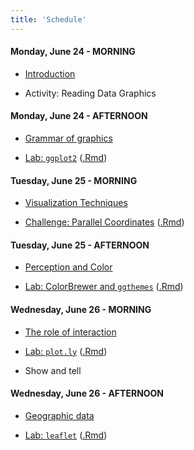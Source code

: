 ```yaml
---
title: 'Schedule'
---
```


<div class="past"></div>

<div class="row">
  <div class="col-md-4">
  
#### Monday, June 24 - MORNING

- [Introduction](lectures/01-visualization-intro.pdf)
- Activity: Reading Data Graphics

  </div>
    <div class="col-md-4">
    
#### Monday, June 24 - AFTERNOON

- [Grammar of graphics](lectures/02-ggplot2-crash-course.pdf)
- [Lab: `ggplot2`](lab-ggplot2.html) ([.Rmd](lab-ggplot2.Rmd))

  </div>
</div>

<div class="row">
  <div class="col-md-4">
  
#### Tuesday, June 25 - MORNING

- [Visualization Techniques](lectures/03-vis-techniques.pdf)
- [Challenge: Parallel Coordinates](demo-vis-techniques.html) ([.Rmd](demo-vis-techniques.Rmd))

  </div>
    <div class="col-md-4">
    
#### Tuesday, June 25 - AFTERNOON

- [Perception and Color](lectures/04-perception-color.pdf)
- [Lab: ColorBrewer and `ggthemes`](lab-colorbrewer-ggthemes.html) ([.Rmd](lab-colorbrewer-ggthemes.Rmd))

  </div>
</div>

<div class="row">
  <div class="col-md-4">
  
#### Wednesday, June 26 - MORNING

- [The role of interaction](lectures/05-interaction-and-plotly.pdf)
- [Lab: `plot.ly`](lab-plotly.html) ([.Rmd](lab-plotly.Rmd))
- Show and tell

  </div>
  <div class="col-md-4">
  
#### Wednesday, June 26 - AFTERNOON

- [Geographic data](lectures/06-geovis.pdf)
- [Lab: `leaflet`](lab-leaflet.html) ([.Rmd](lab-leaflet.Rmd))

  </div>
</div>




